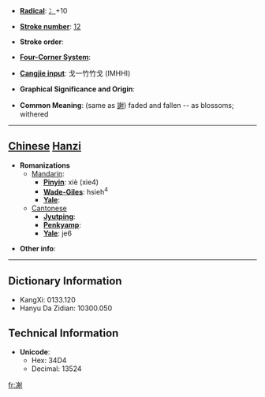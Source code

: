 * '''[[Wiktionary:Chinese radical index| Radical]]''': [[Wiktionary:Chinese radical index 冫|冫]]+10

* '''[[Wiktionary:Chinese total strokes index|Stroke number]]''': [[Wiktionary:Chinese total strokes index 12|12]]

* '''Stroke order''': 

* '''[[Wiktionary:Chinese four corner index|Four-Corner System]]''': 

* '''[[Wiktionary:Chinese Cangjie index|Cangjie input]]''': 戈一竹竹戈 (IMHHI)

* '''Graphical Significance and Origin''': 

* '''Common Meaning''': (same as [[謝]]) faded and fallen -- as blossoms; withered

----

== [[Chinese]] [[Hanzi]] ==

* '''Romanizations'''
** [[Mandarin]]:
*** '''[[Pinyin]]''': xiè (xie4)
*** '''[[Wade-Giles]]''': hsieh<sup>4</sup>
*** '''[[Yale]]''': 
**[[Cantonese]]
***'''[[Jyutping]]''':
***'''[[Penkyamp]]''': 
***'''[[Yale]]''': je6

* '''Other info''': 

----

== Dictionary Information ==

* KangXi: 0133.120
* Hanyu Da Zidian: 10300.050

== Technical Information ==

* '''Unicode''':
** Hex: 34D4
** Decimal: 13524

[[fr:㓔]]